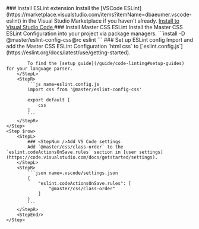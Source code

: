 
<StepSection className="mt:12x">
    <Step $row>
        <StepL>
            ### <StepNum />Install ESLint extension
            Install the [VSCode ESLint](https://marketplace.visualstudio.com/items?itemName=dbaeumer.vscode-eslint) in the Visual Studio Marketplace if you haven't already.
        </StepL>
        <StepR>
            <a className="app-object app-object-interactive flex:col px:25 h:48 font:14 font:semibold r:4 leading:1 flex:row!" href="vscode:extension/dbaeumer.vscode-eslint">
                <VSCodeSvg className="ml:-4 mr:10" width="20" height="20" />
                <span>Install to Visual Studio Code</span>
            </a>
        </StepR>
    </Step>
    <Step $row>
        <StepL>
            ### <StepNum />Install Master CSS ESLint
            Install the Master CSS ESLint Configuration into your project via package managers.
        </StepL>
        <StepR>
            ```install
            -D @master/eslint-config-css@rc eslint
            ```
        </StepR>
    </Step>
    <Step $row>
        <StepL>
            ### <StepNum />Set up ESLint config
            Import and add the Master CSS ESLint Configuration `html css` to [`eslint.config.js`](https://eslint.org/docs/latest/use/getting-started).

            To find the [setup guide](/guide/code-linting#setup-guides) for your language parser.
        </StepL>
        <StepR>
            ```js name=eslint.config.js
            import css from '@master/eslint-config-css'

            export default [
                css
            ]
            ```
        </StepR>
    </Step>
    <Step $row>
        <StepL>
            ### <StepNum />Add VS Code settings
            Add `@master/css/class-order` to the `eslint.codeActionsOnSave.rules` section in [user settings](https://code.visualstudio.com/docs/getstarted/settings).
        </StepL>
        <StepR>
            ```json name=.vscode/settings.json
            {
                "eslint.codeActionsOnSave.rules": [
                    "@master/css/class-order"
                ]
            }
            ```
        </StepR>
        <StepEnd/>
    </Step>
</StepSection>